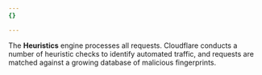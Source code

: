 ```yaml
---
{}

---
```


The **Heuristics** engine processes all requests. Cloudflare conducts a number of heuristic checks to identify automated traffic, and requests are matched against a growing database of malicious fingerprints.